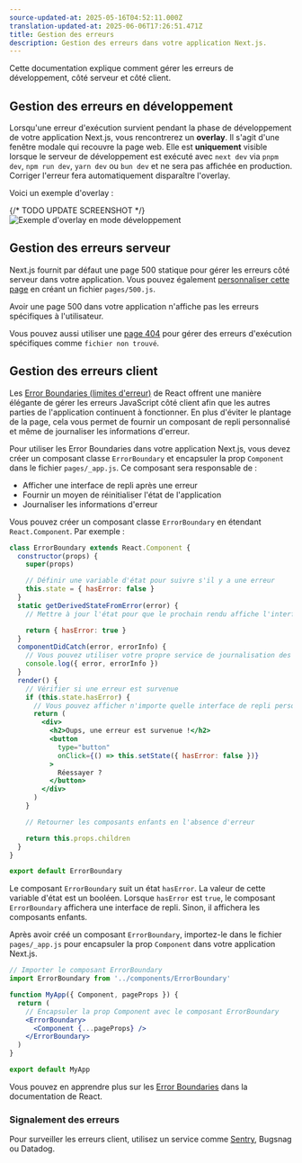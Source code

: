```yaml
---
source-updated-at: 2025-05-16T04:52:11.000Z
translation-updated-at: 2025-06-06T17:26:51.471Z
title: Gestion des erreurs
description: Gestion des erreurs dans votre application Next.js.
---
```


Cette documentation explique comment gérer les erreurs de développement, côté serveur et côté client.

## Gestion des erreurs en développement

Lorsqu'une erreur d'exécution survient pendant la phase de développement de votre application Next.js, vous rencontrerez un **overlay**. Il s'agit d'une fenêtre modale qui recouvre la page web. Elle est **uniquement** visible lorsque le serveur de développement est exécuté avec `next dev` via `pnpm dev`, `npm run dev`, `yarn dev` ou `bun dev` et ne sera pas affichée en production. Corriger l'erreur fera automatiquement disparaître l'overlay.

Voici un exemple d'overlay :

{/* TODO UPDATE SCREENSHOT */}
![Exemple d'overlay en mode développement](https://assets.vercel.com/image/upload/v1645118290/docs-assets/static/docs/error-handling/overlay.png)

## Gestion des erreurs serveur

Next.js fournit par défaut une page 500 statique pour gérer les erreurs côté serveur dans votre application. Vous pouvez également [personnaliser cette page](/docs/pages/building-your-application/routing/custom-error#customizing-the-500-page) en créant un fichier `pages/500.js`.

Avoir une page 500 dans votre application n'affiche pas les erreurs spécifiques à l'utilisateur.

Vous pouvez aussi utiliser une [page 404](/docs/pages/building-your-application/routing/custom-error#404-page) pour gérer des erreurs d'exécution spécifiques comme `fichier non trouvé`.

## Gestion des erreurs client

Les [Error Boundaries (limites d'erreur)](https://react.dev/reference/react/Component#catching-rendering-errors-with-an-error-boundary) de React offrent une manière élégante de gérer les erreurs JavaScript côté client afin que les autres parties de l'application continuent à fonctionner. En plus d'éviter le plantage de la page, cela vous permet de fournir un composant de repli personnalisé et même de journaliser les informations d'erreur.

Pour utiliser les Error Boundaries dans votre application Next.js, vous devez créer un composant classe `ErrorBoundary` et encapsuler la prop `Component` dans le fichier `pages/_app.js`. Ce composant sera responsable de :

- Afficher une interface de repli après une erreur
- Fournir un moyen de réinitialiser l'état de l'application
- Journaliser les informations d'erreur

Vous pouvez créer un composant classe `ErrorBoundary` en étendant `React.Component`. Par exemple :

```jsx
class ErrorBoundary extends React.Component {
  constructor(props) {
    super(props)

    // Définir une variable d'état pour suivre s'il y a une erreur
    this.state = { hasError: false }
  }
  static getDerivedStateFromError(error) {
    // Mettre à jour l'état pour que le prochain rendu affiche l'interface de repli

    return { hasError: true }
  }
  componentDidCatch(error, errorInfo) {
    // Vous pouvez utiliser votre propre service de journalisation des erreurs ici
    console.log({ error, errorInfo })
  }
  render() {
    // Vérifier si une erreur est survenue
    if (this.state.hasError) {
      // Vous pouvez afficher n'importe quelle interface de repli personnalisée
      return (
        <div>
          <h2>Oups, une erreur est survenue !</h2>
          <button
            type="button"
            onClick={() => this.setState({ hasError: false })}
          >
            Réessayer ?
          </button>
        </div>
      )
    }

    // Retourner les composants enfants en l'absence d'erreur

    return this.props.children
  }
}

export default ErrorBoundary
```

Le composant `ErrorBoundary` suit un état `hasError`. La valeur de cette variable d'état est un booléen. Lorsque `hasError` est `true`, le composant `ErrorBoundary` affichera une interface de repli. Sinon, il affichera les composants enfants.

Après avoir créé un composant `ErrorBoundary`, importez-le dans le fichier `pages/_app.js` pour encapsuler la prop `Component` dans votre application Next.js.

```jsx
// Importer le composant ErrorBoundary
import ErrorBoundary from '../components/ErrorBoundary'

function MyApp({ Component, pageProps }) {
  return (
    // Encapsuler la prop Component avec le composant ErrorBoundary
    <ErrorBoundary>
      <Component {...pageProps} />
    </ErrorBoundary>
  )
}

export default MyApp
```

Vous pouvez en apprendre plus sur les [Error Boundaries](https://react.dev/reference/react/Component#catching-rendering-errors-with-an-error-boundary) dans la documentation de React.

### Signalement des erreurs

Pour surveiller les erreurs client, utilisez un service comme [Sentry](https://github.com/vercel/next.js/tree/canary/examples/with-sentry), Bugsnag ou Datadog.